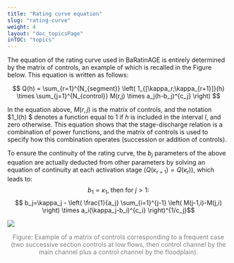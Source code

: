 ---
title: "Rating curve equation"
slug: "rating-curve"
weight: 4
layout: "doc_topicsPage"
inTOC: "topics"
---

The equation of the rating curve used in BaRatinAGE is entirely determined by the matrix of controls, an example of which is recalled in the Figure below. This equation is written as follows:

$$
Q(h) = \sum_{r=1}^{N_{segment}} \left(
1_{[\kappa_r;\kappa_{r+1}]}(h) \times
\sum_{j=1}^{N_{control}} M(r,j) \times a_j(h-b_j)^{c_j} 
\right)
$$

In the equation above, $M(r,j)$ is the matrix of controls, and the notation $1_I(h) $ denotes a function equal to 1 if $h$ is included in the interval $I$, and zero otherwise. This equation shows that the stage-discharge relation is a combination of power functions, and the matrix of controls is used to specify how this combination operates (succession or addition of controls).

To ensure the continuity of the rating curve, the $b_j$ parameters of the above equation are actually deducted from other parameters by solving an equation of continuity at each activation stage $(Q(\kappa_{r+1}) = Q(\kappa_r))$, which leads to:
$$ b_1=\kappa_1 \text{, then for } j>1:$$
$$ b_j=\kappa_j - \left( 
\frac{1}{a_j} \sum_{i=1}^{j-1} 
\left( M(j-1,i)-M(j,i) \right) \times
a_i(\kappa_j-b_i)^{c_i}
\right)^{1/c_j}$$

![](matrix.en.png)
<p style="text-align: center;color: gray;"> Figure: Example of a matrix of controls corresponding to a frequent case (two successive section controls at low flows, then control channel by the main channel plus a control channel by the floodplain). </p>

